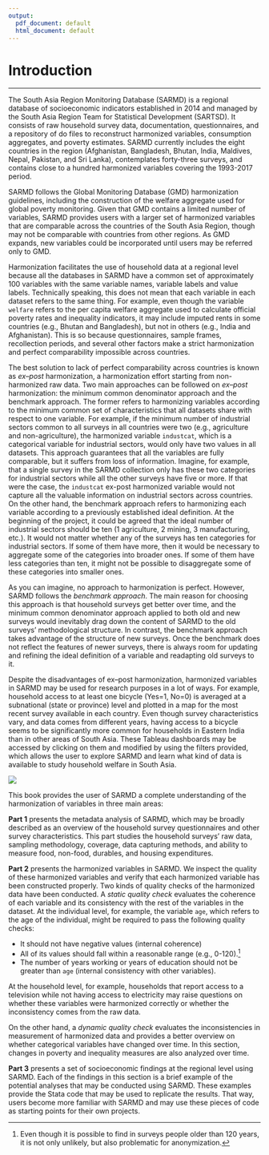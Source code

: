 ---
output:
  pdf_document: default
  html_document: default
---
# Introduction {-}
***
The South Asia Region Monitoring Database (SARMD) is a regional database of socioeconomic indicators established in 2014 and managed by the South Asia Region Team for Statistical Development (SARTSD). It consists of raw household survey data, documentation, questionnaires, and a repository of do files to reconstruct harmonized variables, consumption aggregates, and poverty estimates. SARMD currently includes the eight countries in the region (Afghanistan, Bangladesh, Bhutan, India, Maldives, Nepal, Pakistan, and Sri Lanka), contemplates forty-three surveys, and contains close to a hundred harmonized variables covering the 1993-2017 period.

SARMD follows the Global Monitoring Database (GMD) harmonization guidelines, including the construction of the welfare aggregate used for global poverty monitoring. Given that GMD contains a limited number of variables, SARMD provides users with a larger set of harmonized variables that are comparable across the countries of the South Asia Region, though may not be comparable with countries from other regions. As GMD expands, new variables could be incorporated until users may be referred only to GMD.

Harmonization facilitates the use of household data at a regional level because all the databases in SARMD have a common set of approximately 100 variables with the same variable names, variable labels and value labels. Technically speaking, this does not mean that each variable in each dataset refers to the same thing. For example, even though the variable `welfare` refers to the per capita welfare aggregate used to calculate official poverty rates and inequality indicators, it may include imputed rents in some countries (e.g., Bhutan and Bangladesh), but not in others (e.g., India and Afghanistan). This is so because questionnaires, sample frames, recollection periods, and several other factors make a strict harmonization and perfect comparability impossible across countries.

The best solution to lack of perfect comparability across countries is known as  *ex--post* harmonization, a harmonization effort starting from non-harmonized raw data. Two main approaches can be followed on *ex--post* harmonization: the minimum common denominator approach and the benchmark approach. The former refers to harmonizing variables according to the minimum common set of characteristics that all datasets share with respect to one variable. For example, if the minimum number of industrial sectors common to all surveys in all countries were two (e.g., agriculture and non-agriculture), the harmonized variable `industcat`, which is a categorical variable for industrial sectors, would only have two values in all datasets. This approach guarantees that all the variables are fully comparable, but it suffers from loss of information. Imagine, for example, that a single survey in the SARMD collection only has these two categories for industrial sectors while all the other surveys have five or more. If that were the case, the `industcat` ex-post harmonized variable would not capture all the valuable information on industrial sectors across countries. On the other hand, the benchmark approach refers to harmonizing each variable according to a previously established ideal definition. At the beginning of the project, it could be agreed that the ideal number of industrial sectors should be ten (1 agriculture, 2 mining, 3 manufacturing, etc.). It would not matter whether any of the surveys has ten categories for industrial sectors. If some of them have more, then it would be necessary to aggregate some of the categories into broader ones. If some of them have less categories than ten, it might not be possible to disaggregate some of these categories into smaller ones. 

As you can imagine, no approach to harmonization is perfect. However, SARMD follows the *benchmark approach*. The main reason for choosing this approach is that household surveys get better over time, and the minimum common denominator approach applied to both old and new surveys would inevitably drag down the content of SARMD to the old surveys' methodological structure. In contrast, the benchmark approach takes advantage of the structure of new surveys. Once the benchmark does not reflect the features of newer surveys, there is always room for updating and refining the ideal definition of a variable and readapting old surveys to it. 

Despite the disadvantages of ex--post harmonization, harmonized variables in SARMD may be used for research purposes in a lot of ways. For example, household access to at least one bicycle (Yes=1, No=0) is averaged at a subnational (state or province) level and plotted in a map for the most recent survey available in each country. Even though survey characteristics vary, and data comes from different years, having access to a bicycle seems to be significantly more common for households in Eastern India than in other areas of South Asia. These Tableau dashboards may be accessed by clicking on them and modified by using the filters provided, which allows the user to explore SARMD and learn what kind of data is available to study household welfare in South Asia.

[![](figures/bicycle.png)](https://tab.worldbank.org/#/site/WBG/views/SAR_MNA_Subnational/Subnational "Try clicking on this map.")

This book provides the user of SARMD a complete understanding of the harmonization of variables in three main areas:

**Part 1** presents the metadata analysis of SARMD, which may be broadly described as an overview of the household survey questionnaires and other survey characteristics. This part studies the household surveys’ raw data, sampling methodology, coverage, data capturing methods, and ability to measure food, non-food, durables, and housing expenditures. 

**Part 2** presents the harmonized variables in SARMD. We inspect the quality of these harmonized variables and verify that each harmonized variable has been constructed properly. Two kinds of quality checks of the harmonized data have been conducted. A *static quality check* evaluates the coherence of each variable and its consistency with the rest of the variables in the dataset. At the individual level, for example, the variable `age`, which refers to the age of the individual, might be required to pass the following quality checks:

* It should not have negative values (internal coherence)
* All of its values should fall within a reasonable range (e.g., 0-120).[^agespam]
* The number of years working or years of education should not be greater than `age` (internal consistency with other variables).

At the household level, for example, households that report access to a television while not having access to electricity may raise questions on whether these variables were harmonized correctly or whether the inconsistency comes from the raw data. 

On the other hand, a *dynamic quality check* evaluates the inconsistencies in measurement of harmonized data and provides a better overview on whether categorical variables have changed over time. In this section, changes in poverty and inequality measures are also analyzed over time. 

**Part 3** presents a set of socioeconomic findings at the regional level using SARMD. Each of the findings in this section is a brief example of the potential analyses that may be conducted using SARMD. These examples provide the Stata code that may be used to replicate the results. That way, users become more familiar with SARMD and may use these pieces of code as starting points for their own projects. 

[^agespam]: Even though it is possible to find in surveys people older than 120 years, it is not only unlikely, but also problematic for anonymization. 
